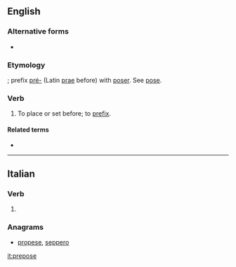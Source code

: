 {{also|préposé|prépose}}
==English==

===Alternative forms===
* {{l|en|præpose}} {{qualifier|archaic|rare}}

===Etymology===
{{bor|en|fr|préposer}}; prefix [[pré-]] (Latin [[prae]] before) with [[poser]]. See [[pose]].

===Verb===
{{en-verb|prepos}}

# {{lb|en|transitive}} To place or set before; to [[prefix]].
#: {{rfquotek|Fuller}}

====Related terms====
* {{l|en|preposition}}

----

==Italian==

===Verb===
{{head|it|verb form}}

# {{inflection of|preporre||3|s|phis|lang=it}}

===Anagrams===
* [[propese#Italian|propese]], [[seppero#Italian|seppero]]

[[it:prepose]]